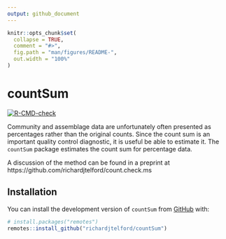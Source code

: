 ```yaml
---
output: github_document
---
```


<!-- README.md is generated from README.Rmd. Please edit that file -->

```r
knitr::opts_chunk$set(
  collapse = TRUE,
  comment = "#>",
  fig.path = "man/figures/README-",
  out.width = "100%"
)
```

# countSum

<!-- badges: start -->
[![R-CMD-check](https://github.com/richardjtelford/countSum/workflows/R-CMD-check/badge.svg)](https://github.com/richardjtelford/countSum/actions)
<!-- badges: end -->

Community and assemblage data are unfortunately often presented as percentages rather than the original counts. Since the count sum is an important quality control diagnostic, it is useful be able to estimate it. The `countSum` package estimates the count sum for percentage data.

A discussion of the method can be found in a preprint at https://github.com/richardjtelford/count.check.ms

## Installation

You can install the development version of `countSum` from [GitHub](https://github.com/) with:

``` r
# install.packages("remotes")
remotes::install_github("richardjtelford/countSum")
```
